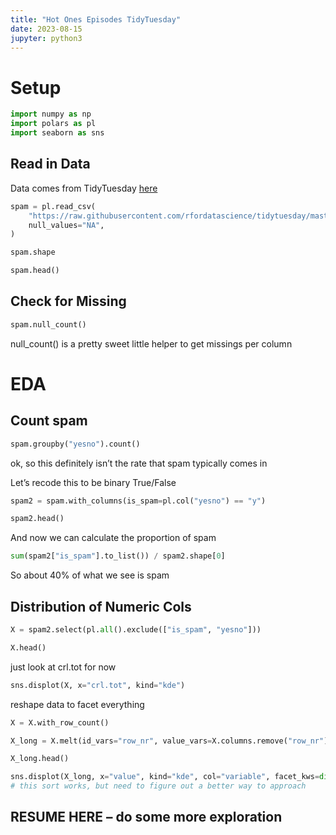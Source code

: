 ```yaml
---
title: "Hot Ones Episodes TidyTuesday"
date: 2023-08-15
jupyter: python3
---
```


# Setup

```python
import numpy as np
import polars as pl
import seaborn as sns

```

## Read in Data

Data comes from TidyTuesday [here](https://github.com/rfordatascience/tidytuesday/blob/master/data/2023/2023-08-15/readme.md)

```python
spam = pl.read_csv(
    "https://raw.githubusercontent.com/rfordatascience/tidytuesday/master/data/2023/2023-08-15/spam.csv",
    null_values="NA",
)
```

```python
spam.shape
```

```python
spam.head()
```

## Check for Missing

```python
spam.null_count()
```

null_count() is a pretty sweet little helper to get missings per column

# EDA

## Count spam

```python
spam.groupby("yesno").count()
```

ok, so this definitely isn't the rate that spam typically comes in

Let's recode this to be binary True/False

```python
spam2 = spam.with_columns(is_spam=pl.col("yesno") == "y")

spam2.head()
```

And now we can calculate the proportion of spam

```python
sum(spam2["is_spam"].to_list()) / spam2.shape[0]
```

So about 40% of what we see is spam

## Distribution of Numeric Cols

```python
X = spam2.select(pl.all().exclude(["is_spam", "yesno"]))

X.head()
```

just look at crl.tot for now

```python
sns.displot(X, x="crl.tot", kind="kde")
```


reshape data to facet everything

```python
X = X.with_row_count()

X_long = X.melt(id_vars="row_nr", value_vars=X.columns.remove("row_nr"))

X_long.head()
```

```python
sns.displot(X_long, x="value", kind="kde", col="variable", facet_kws=dict(sharex=False))
# this sort works, but need to figure out a better way to approach
```

## RESUME HERE -- do some more exploration

